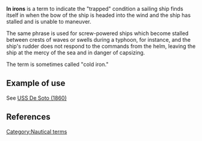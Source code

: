 {{dictdef}}

'''In irons''' is a term to indicate the "trapped" condition a sailing ship finds itself in when the bow of the ship is headed into the wind and the ship has stalled and is unable to maneuver.

The same phrase is used for screw-powered ships which become stalled between crests of waves or swells during a typhoon, for instance, and the ship's rudder does not respond to the commands from the helm, leaving the ship at the mercy of the sea and in danger of capsizing. 

The term is sometimes called "cold iron."

== Example of use ==

See [[USS De Soto (1860)]]

== References ==
{{DANFS}}

[[Category:Nautical terms]]